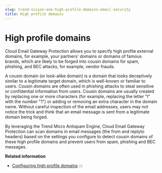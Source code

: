 ```yaml
---
slug: trend-vision-one-high-profile-domains-email-security
title: High profile domains
---
```

# High profile domains

Cloud Email Gateway Protection allows you to specify high profile external domains, for example, your partners' domains or domains of famous brands, which are likely to be forged into cousin domains for spam, phishing, and BEC attacks, for example, vendor frauds.

A cousin domain (or look-alike domain) is a domain that looks deceptively similar to a legitimate target domain, which is well-known or familiar to users. Cousin domains are often used in phishing attacks to steal sensitive or confidential information from users. Cousin domains are usually created by replacing one or more characters (for example, replacing the letter "l" with the number "1") or adding or removing an extra character in the domain name. Without careful inspection of the email addresses, users may not notice the trick and think that an email message is sent from a legitimate domain being forged.

By leveraging the Trend Micro Antispam Engine, Cloud Email Gateway Protection can scan domains in email messages (the from and replyto headers) based on the settings you configure to detect cousin domains of these high profile domains and prevent users from spam, phishing and BEC messages.

**Related information**

- [Configuring high profile domains](high-profile-domains-email.mdx)
:::
